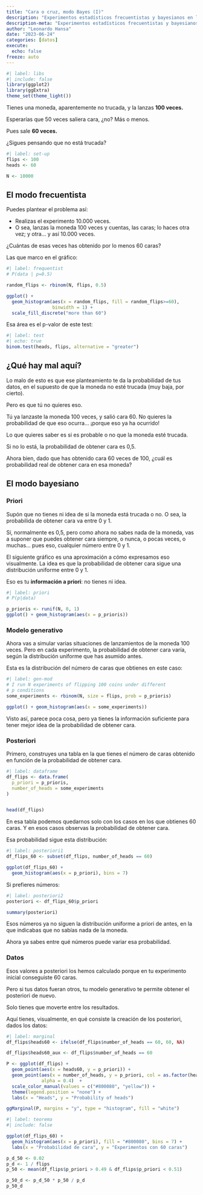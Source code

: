 ```yaml
---
title: "Cara o cruz, modo Bayes (I)"
description: "Experimentos estadísticos frecuentistas y bayesianos en lanzamiento de monedas."
description-meta: "Experimentos estadísticos frecuentistas y bayesianos en lanzamiento de monedas."
author: "Leonardo Hansa"
date: "2023-06-24"
categories: [datos]
execute: 
  echo: false
freeze: auto
---
```


```r
#| label: libs
#| include: false
library(ggplot2)
library(ggExtra)
theme_set(theme_light())
```

Tienes una moneda, aparentemente no trucada, y la lanzas **100 veces.**

Esperarías que 50 veces saliera cara, ¿no? Más o menos.

Pues sale **60 veces.**

¿Sigues pensando que no está trucada?

```r
#| label: set-up
flips <- 100
heads <- 60

N <- 10000
```

## El modo frecuentista

Puedes plantear el problema así: 

- Realizas el experimento 10.000 veces. 
- O sea, lanzas la moneda 100 veces y cuentas, las caras; lo haces otra vez; y otra... y así 10.000 veces.

¿Cuántas de esas veces has obtenido por lo menos 60 caras?

Las que marco en el gráfico:

```r
#| label: frequentist
# P(data | p=0.5)

random_flips <- rbinom(N, flips, 0.5)

ggplot() + 
  geom_histogram(aes(x = random_flips, fill = random_flips>=60), 
                 binwidth = 1) + 
  scale_fill_discrete("more than 60")
```

Esa área es el p-valor de este test: 

```r
#| label: test
#| echo: true
binom.test(heads, flips, alternative = "greater")
```


## ¿Qué hay mal aquí?

Lo malo de esto es que ese planteamiento te da la probabilidad de tus datos, en el supuesto de que la moneda no esté trucada (muy baja, por cierto). 

Pero es que tú no quieres eso. 

Tú ya lanzaste la moneda 100 veces, y salió cara 60. No quieres la probabilidad de que eso ocurra... ¡porque eso ya ha ocurrido!

Lo que quieres saber es si es probable o no que la moneda esté trucada. 

Si no lo está, la probabilidad de obtener cara es 0,5. 

Ahora bien, dado que has obtenido cara 60 veces de 100, ¿cuál es probabilidad real de obtener cara en esa moneda?

## El modo bayesiano

### Priori
Supón que no tienes ni idea de si la moneda está trucada o no. O sea, la probabilida de obtener cara va entre 0 y 1. 

Sí, normalmente es 0,5, pero como ahora no sabes nada de la moneda, vas a suponer que puedes obtener cara siempre, o nunca, o pocas veces, o muchas... pues eso, cualquier número entre 0 y 1.

El siguiente gráfico es una aproximación a cómo expresamos eso visualmente. La idea es que la probabilidad de obtener cara sigue una distribución uniforme entre 0 y 1. 

Eso es tu **información a priori**: no tienes ni idea.

```r
#| label: priori
# P(p|data)

p_prioris <- runif(N, 0, 1)
ggplot() + geom_histogram(aes(x = p_prioris)) 
```

### Modelo generativo

Ahora vas a simular varias situaciones de lanzamientos de la moneda 100 veces. Pero en cada experimento, la probabilidad de obtener cara varía, según la distribución uniforme que has asumido antes. 

Esta es la distribución del número de caras que obtienes en este caso: 

```r
#| label: gen-mod
# I run N experiments of flipping 100 coins under different
# p conditions
some_experiments <- rbinom(N, size = flips, prob = p_prioris)

ggplot() + geom_histogram(aes(x = some_experiments)) 
```


Visto así, parece poca cosa, pero ya tienes la información suficiente para tener mejor idea de la probabilidad de obtener cara.

### Posteriori

Primero, construyes una tabla en la que tienes el número de caras obtenido en función de la probabilidad de obtener cara.

```r
#| label: dataframe
df_flips <- data.frame(
  p_priori = p_prioris, 
  number_of_heads = some_experiments
)


head(df_flips)
```


En esa tabla podemos quedarnos solo con los casos en los que obtienes 60 caras. Y en esos casos observas la probabilidad de obtener cara. 

Esa probabilidad sigue esta distribución: 

```r
#| label: posteriori1
df_flips_60 <- subset(df_flips, number_of_heads == 60)

ggplot(df_flips_60) +
  geom_histogram(aes(x = p_priori), bins = 7)

```

Si prefieres números: 


```r
#| label: posteriori2
posteriori <- df_flips_60$p_priori

summary(posteriori)
```

Esos números ya no siguen la distribución uniforme a priori de antes, en la que indicabas que no sabías nada de la moneda. 

Ahora ya sabes entre qué números puede variar esa probabilidad.

### Datos

Esos valores a posteriori los hemos calculado porque en tu experimento inicial conseguiste 60 caras. 

Pero si tus datos fueran otros, tu modelo generativo te permite obtener el posteriori de nuevo. 

Solo tienes que moverte entre los resultados. 

Aquí tienes, visualmente, en qué consiste la creación de los posteriori, dados los datos:

```r
#| label: marginal
df_flips$heads60 <- ifelse(df_flips$number_of_heads == 60, 60, NA)

df_flips$heads60_aux <- df_flips$number_of_heads == 60

P <- ggplot(df_flips) + 
  geom_point(aes(x = heads60, y = p_priori)) +
  geom_point(aes(x = number_of_heads, y = p_priori, col = as.factor(heads60_aux)), 
             alpha = 0.4)  + 
  scale_color_manual(values = c("#800080", "yellow")) + 
  theme(legend.position = "none") + 
  labs(x = "Heads", y = "Probability of heads")

ggMarginal(P, margins = "y", type = "histogram", fill = "white")
```
```r
#| label: teorema
#| include: false

ggplot(df_flips_60) +
  geom_histogram(aes(x = p_priori), fill = "#800080", bins = 7) + 
  labs(x = "Probabilidad de cara", y = "Experimentos con 60 caras")

p_d_50 <- 0.02
p_d <- 1 / flips
p_50 <- mean(df_flips$p_priori > 0.49 & df_flips$p_priori < 0.51)

p_50_d <- p_d_50 * p_50 / p_d
p_50_d

```

